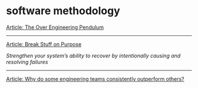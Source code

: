 # software methodology

[Article: The Over Engineering Pendulum](https://threedots.tech/post/the-over-engineering-pendulum/?ref=dailydev)

---

[Article: Break Stuff on Purpose](https://slack.engineering/break-stuff-on-purpose/)

_Strengthen your system’s ability to recover by intentionally causing and resolving failures_

---

[Article: Why do some engineering teams consistently outperform others?](https://newsletter.techworld-with-milan.com/p/why-do-some-engineering-teams-consistently)
